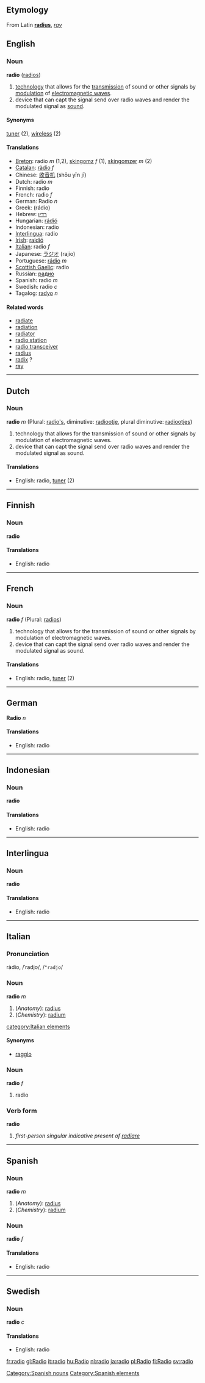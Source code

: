 ==Etymology==
From Latin '''[[radius]]''', ''[[ray]]''

==English==
===Noun===
'''radio''' ([[radios]])

#[[technology]] that allows for the [[transmission]] of sound or other signals by [[modulation]] of [[electromagnetic wave]]s.
#device that can capt the signal send over radio waves and render the modulated signal as [[sound]].

====Synonyms====
[[tuner]] (2), [[wireless]] (2)

====Translations====
*[[Breton]]: radio ''m'' (1,2), [[skingomz]] ''f'' (1), [[skingomzer]] ''m'' (2)
*[[Catalan]]: [[ràdio]] ''f''
*Chinese: [[收音机]] (shōu yīn jī)
*Dutch: radio ''m''
*Finnish: radio
*French: radio ''f''
*German: Radio ''n''
*Greek: (r&aacute;dio)
*Hebrew: [[רדיו]]
*Hungarian: [[rádió]]
*Indonesian: radio
*[[Interlingua]]: radio
*[[Irish]]: [[raidió]]
*[[Italian]]: radio ''f''
*Japanese: [[ラジオ]] (rajio)
*Portuguese: [[rádio]] ''m''
*[[Scottish Gaelic]]: radio
*Russian: [[радио]]
*Spanish: radio ''m''
*Swedish: radio ''c''
*Tagalog: [[radyo]] ''n''

====Related words====
*[[radiate]]
*[[radiation]]
*[[radiator]]
*[[radio station]]
*[[radio transceiver]]
*[[radius]]
*[[radix]] ?
*[[ray]]


----

==Dutch==
===Noun===
'''radio''' ''m'' (Plural: [[radio's]], diminutive: [[radiootje]], plural diminutive: [[radiootjes]])

#technology that allows for the transmission of sound or other signals by modulation of electromagnetic waves.
#device that can capt the signal send over radio waves and render the modulated signal as sound.

====Translations====
*English: radio, [[tuner]] (2)

----
==Finnish==
===Noun===
'''radio'''

====Translations====
*English: radio

----
==French==
===Noun===
'''radio''' ''f'' (Plural: [[radios]])

#technology that allows for the transmission of sound or other signals by modulation of electromagnetic waves.
#device that can capt the signal send over radio waves and render the modulated signal as sound.

====Translations====
*English: radio, [[tuner]] (2)

----
==German==
'''Radio''' ''n''

====Translations====
*English: radio

----
==Indonesian==
===Noun===
'''radio'''

====Translations====
*English: radio
----
==Interlingua==
===Noun===
'''radio'''

====Translations====
*English: radio

----
==Italian==
===Pronunciation===
ràdio, /ˈradjo/, /<tt>"radjo</tt>/
===Noun===
'''radio''' ''m''

#(''Anatomy''): [[radius]]
#(''Chemistry''): [[radium]]
[[category:Italian elements]]

====Synonyms====
*[[raggio]]

===Noun===
'''radio''' ''f''

# radio

===Verb form===
'''radio'''

# ''first-person singular indicative present of [[radiare]]''

----

==Spanish==
===Noun===
'''radio''' ''m''

#(''Anatomy''): [[radius]]
#(''Chemistry''): [[radium]]

[[Category:Spanish nouns]]
[[Category:Spanish elements]]

===Noun===
'''radio''' ''f''

====Translations====
*English: radio

----
==Swedish==
===Noun===
'''radio''' ''c''

====Translations====
*English: radio

[[fr:radio]]
[[gl:Radio]]
[[it:radio]]
[[hu:Radio]]
[[nl:radio]]
[[ja:radio]]
[[pl:Radio]]
[[fi:Radio]]
[[sv:radio]]